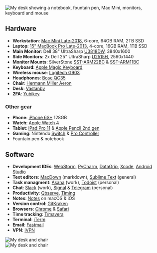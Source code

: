 
<Post title="My Remote Setup in 2019" date="August 18, 2019">

<Image
  src="/images/2019-setup/desk_cover.jpg"
  alt="My desk showing a notebook, fountain pen, Mac Mini, monitors, keyboard and mouse"
  width={5292}
  height={2359}
/>

## Hardware

+ **Workstation**: [Mac Mini Late-2018][macmini], 6-core, 64GB RAM, 2TB SSD
+ **Laptop**: [15" MacBook Pro Late-2013][mbp], 4-core, 16GB RAM, 1TB SSD
+ **Main Monitor**: Dell 38" UltraSharp [U3818DW][dell38], 3840x1600
+ **Side Monitors**: 2x Dell 25" UltraSharp [U2515H][dell25], 2560x1440
+ **Monitor Mounts**: SilverStone [SST-ARM22BC][silverstone22] & [SST-ARM11BC][silverstone11]
+ **Keyboard**: [Apple Magic Keyboard][keyboard]
+ **Wireless mouse**: [Logitech G903][mouse]
+ **Headphones**: [Bose QC35][headphones]
+ **Chair**: [Hermann Miller Aeron][chair]
+ **Desk**: [Västanby][desk]
+ **2FA**: [Yubikey][2fa]

<!--
+ **Cable managment**:
	+ TODO-IRON-ROD
	+ TODO-REUSABLE-ZIPTIES
	+ TODO-HOOKS
	+ TODO-SLEAVES
	+ TODO-DOUBLE-SIDED-SQUARES
+ TODO: USB hub mounted underneath & Small Micro-USB charging cables
-->

### Other gear

+ **Phone**: [iPhone 6S+][phone] 128GB
+ **Watch**: [Apple Watch 4][watch]
+ **Tablet**: [iPad Pro 11][tablet] & [Apple Pencil 2nd gen][applepencil]
+ **Gaming**: Nintendo [Switch][switch] & [Pro Controller][procontroller]
+ Fountain pen & notebook

## Software

+ **Development IDEs**: [WebStorm](https://www.jetbrains.com/webstorm/), [PyCharm](https://www.jetbrains.com/pycharm/), [DataGrip](https://www.jetbrains.com/datagrip/), [Xcode](https://developer.apple.com/xcode/), [Android Studio](https://developer.android.com/studio/)
+ **Text editors**: [MacDown](https://github.com/MacDownApp/macdown) (markdown), [Sublime Text](https://www.sublimetext.com) (general)
+ **Task managment**: [Asana](https://asana.com/) (work), [Todoist](https://todoist.com) (personal)
+ **Chat**: [Slack](https://slack.com) (work), [Signal](https://www.signal.org) & [Telegram](https://telegram.org) (personal)
+ **Productivity**: [Qbserve](https://qotoqot.com/qbserve/), [Timing](https://timingapp.com)
+ **Notes**: [Notes](https://en.wikipedia.org/wiki/Notes_(Apple)) on macOS & iOS
+ **Version control**: [GitKraken](https://www.gitkraken.com/)
+ **Browsers**: [Chrome](https://www.google.com/chrome/) & [Safari](https://www.apple.com/safari/)
+ **Time tracking**: [Tímavera](https://timavera.com/)
+ **Terminal**: [iTerm](https://iterm2.com)
+ **Email**: [Fastmail](https://www.fastmail.com)
+ **VPN**: [IVPN](https://www.ivpn.net)

<Image
  src="/images/2019-setup/desk_front.jpg"
  alt="My desk and chair"
  width={6000}
  height={4000}
/>
<br />
<Image
  src="/images/2019-setup/desk_side.jpg"
  alt="My desk and chair"
  width={6000}
  height={4000}
/>


[macmini]: https://everymac.com/systems/apple/mac_mini/specs/mac-mini-core-i7-3.2-late-2018-specs.html
[mbp]: https://everymac.com/systems/apple/macbook_pro/specs/macbook-pro-core-i7-2.6-15-dual-graphics-late-2013-retina-display-specs.html
[dell38]: https://en.wikipedia.org/wiki/Dell_monitors#UltraSharp_LCD_monitors
[dell25]: https://www.tftcentral.co.uk/reviews/dell_u2515h.htm
[silverstone22]: https://www.silverstonetek.com/product.php?pid=412
[silverstone11]: https://www.silverstonetek.com/product.php?pid=408
[keyboard]: https://en.m.wikipedia.org/wiki/Magic_Keyboard
[mouse]: https://www.logitechg.com/en-us/products/gaming-mice/g903-wireless-gaming-mouse.html
[chair]: https://en.m.wikipedia.org/wiki/Aeron_chair
[desk]: https://m2.ikea.com/us/en/p/vaestanby-table-dark-brown-vaestana-dark-brown-s59040344/
[headphones]: https://en.m.wikipedia.org/wiki/Bose_headphones
[phone]: https://en.m.wikipedia.org/wiki/IPhone_6S
[tablet]: https://en.wikipedia.org/wiki/IPad_Pro
[watch]: https://en.m.wikipedia.org/wiki/Apple_Watch
[switch]: https://www.nintendo.com/switch/
[procontroller]: https://en.m.wikipedia.org/wiki/Nintendo_Switch_Pro_Controller
[2fa]: https://www.yubico.com
[applepencil]: https://en.m.wikipedia.org/wiki/Apple_Pencil

</Post>